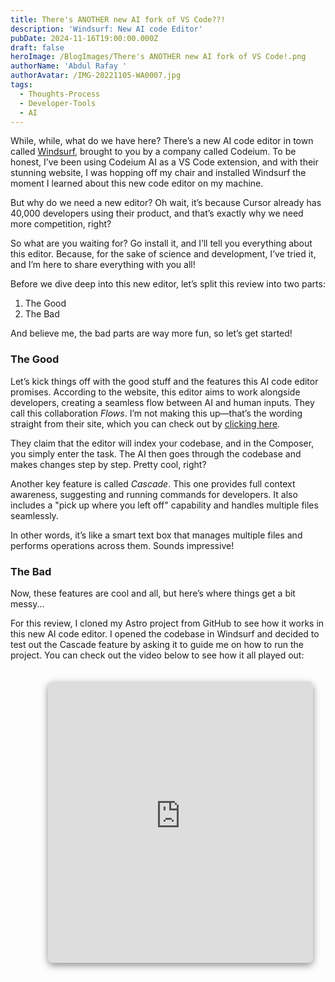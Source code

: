 ```yaml
---
title: There's ANOTHER new AI fork of VS Code??!
description: 'Windsurf: New AI code Editor'
pubDate: 2024-11-16T19:00:00.000Z
draft: false
heroImage: /BlogImages/There's ANOTHER new AI fork of VS Code!.png
authorName: 'Abdul Rafay '
authorAvatar: /IMG-20221105-WA0007.jpg
tags:
  - Thoughts-Process
  - Developer-Tools
  - AI
---
```


While, while, what do we have here? There’s a new AI code editor in town called [Windsurf](https://codeium.com/windsurf), brought to you by a company called Codeium. To be honest, I’ve been using Codeium AI as a VS Code extension, and with their stunning website, I was hopping off my chair and installed Windsurf the moment I learned about this new code editor on my machine.

But why do we need a new editor? Oh wait, it’s because Cursor already has 40,000 developers using their product, and that’s exactly why we need more competition, right?

So what are you waiting for? Go install it, and I’ll tell you everything about this editor. Because, for the sake of science and development, I’ve tried it, and I’m here to share everything with you all!

Before we dive deep into this new editor, let’s split this review into two parts:

1. The Good
2. The Bad

And believe me, the bad parts are way more fun, so let’s get started!

### The Good

Let’s kick things off with the good stuff and the features this AI code editor promises. According to the website, this editor aims to work alongside developers, creating a seamless flow between AI and human inputs. They call this collaboration *Flows*. I’m not making this up—that’s the wording straight from their site, which you can check out by [clicking here](https://codeium.com/windsurf).

They claim that the editor will index your codebase, and in the Composer, you simply enter the task. The AI then goes through the codebase and makes changes step by step. Pretty cool, right?

Another key feature is called *Cascade*. This one provides full context awareness, suggesting and running commands for developers. It also includes a "pick up where you left off" capability and handles multiple files seamlessly.

In other words, it’s like a smart text box that manages multiple files and performs operations across them. Sounds impressive!

### The Bad

Now, these features are cool and all, but here’s where things get a bit messy...

For this review, I cloned my Astro project from GitHub to see how it works in this new AI code editor. I opened the codebase in Windsurf and decided to test out the Cascade feature by asking it to guide me on how to run the project. You can check out the video below to see how it all played out:

<div
  style="
  display: flex;
  justify-content: center;
  align-items: center;
  padding: 20px;
  border-radius: 12px;

  "
>
  <iframe
    src="https://drive.google.com/file/d/1rbbPJnbbFpJBYjDTIDV1xxepDwLoCxpy/preview"
    width="800"
    height="450"
    style="
    max-width: 100%;
    border: none;
    border-radius: 8px;
    box-shadow: 0 4px 12px rgba(31, 34, 40, 0.5);
    "
    allow="accelerometer; autoplay; encrypted-media; gyroscope; picture-in-picture"
    allowfullscreen
  />
</div>

In the above video, you can see me prompting Cascade to tell me how to run the project. It started off by suggesting `npm`. Now here’s the thing: I use **nvm (Node Version Manager)** for my Node setup, which is a shell-based install, not a system-wide one. On the other hand, **Bun** is installed system-wide.

The AI first tried to use the system's Node.js, and unsurprisingly, it failed. There were a ton of warnings, and in the end, it just didn’t work. Next, it attempted to use Bun. It did work, but here’s the problem: it was **so slow**. It took more than 10 minutes to get this going.

And this is where I see a big issue. The AI can do some cool stuff, but it relies heavily on having the right environment set up on your system. Plus, the speed is a major letdown. Please, Codeium, I love your products—can you make it faster? Please!

When I tried running this project using `bun run dev`, it didn’t work. So, I had to reinstall all the dependencies with `bun install`. That part went fine, but it was a bit of a hassle.

### Final Thoughts

Look, I’m really trying hard to like this product, but I’ve got to be honest: the promises are great, but they’re just not fully delivered yet.

This is just the tip of the iceberg. I came across [Theo’s video](https://www.youtube.com/watch?v=FqbMXtxDZYc) on the same tool, and his experience wasn’t great either. He did even more testing than I did, and let’s just say he wasn’t impressed.

Now, there’s one thing I do like: the **workflow**. The concept is solid. The idea of a natural flow, making things smoother, and having a unified experience is fantastic. But it needs **a lot** of work.

As for me, I’ve installed this editor on my machine, and whether I use it or not will depend on my mood and the task at hand.

Because it took so long to get things working, I couldn’t complete other tests in time, like adding new features. But check out [Theo’s video](https://www.youtube.com/watch?v=FqbMXtxDZYc) for a deeper dive—he’s done way more testing and gives a true experience of using this tool.

If things improve, I’ll write another blog post and update this review accordingly.

Until then, peace out, nerds. 👓

